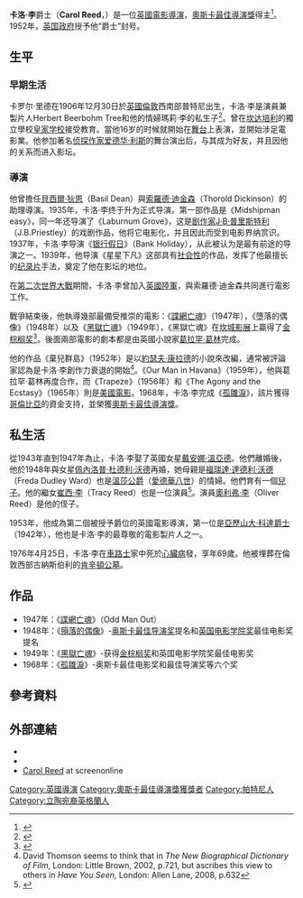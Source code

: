 {{noteTA
|T=zh-hans:卡罗尔·里德;zh-hant:卡洛·李;zh-tw:卡洛·李;zh-hk:卡洛·李;zh-mo:卡洛·李;
|G1=Show
|G2=Movie
|1=zh-hans:卡罗尔·里德;zh-hant:卡洛·李;zh-tw:卡洛·李;zh-hk:卡洛·李;zh-mo:卡洛·李;
|2= zh-cn:切尔西; zh-hk:車路士; zh-tw:切爾西;
}}
{{Infobox entertainer
| type     = 導演
| name     = Carol Reed
| image    = Carol Reed.jpg
| birthdate = 1906年12月30日 
| location  ={{ENG}}[[倫敦|倫敦]][[帕特尼|帕特尼]]
| deathdate = {{death date and age|1976|4|25|1906|12|30}}
| deathplace = {{ENG}}[[倫敦|倫敦]][[車路士_(倫敦)|車路士]] 
| years_active = 1935年－1972年
| spouse                  = [[黛安娜·溫亞德|黛安娜·溫亞德]]<br>（1943年－1947年）<br> [[佩內洛普·杜德利·沃德|佩內洛普·杜德利·沃德]]<br>（1948年－1976年）
| academyawards           = '''[[奧斯卡最佳導演獎|最佳導演獎]]''' <br> 1968年 《[[孤雛淚|孤雛淚]]》
| afiawards               = 
| arielaward              = 
| baftaawards             = 
| cesarawards             = 
| emmyawards              = 
| filmfareawards          = 
| geminiawards            = 
| goldenglobeawards       = 
| goldenraspberryawards   = 
| goyaawards              = 
| grammyawards            = 
| iftaawards              = 
| laurenceolivierawards   = 
| naacpimageawards        = 
| nationalfilmawards      = 
| sagawards               = 
| tonyawards              = 
| cannesfilmawards        = '''[[金棕榈奖|金棕榈奖]]'''<br> 1949年 《[[黑獄亡魂|黑獄亡魂]]》
}}

'''卡洛·李'''爵士（'''Carol Reed'''，{{bd|1906年|12月30日|1976年|4月25日|R}}）是一位[[英國|英國]][[電影|電影]][[導演|導演]]，[[奧斯卡最佳導演獎|奧斯卡最佳導演獎]]得主<ref>{{cite news |title=Carol Reed: The Third Man |last=Malcolm |first=Derek |authorlink=Derek Malcolm |date=16 March 2000 |work=The Guardian |url=http://film.guardian.co.uk/Century_Of_Films/Story/0,4135,147436,00.html |quote=Carol Reed directed films for 40 years, but his golden period was brief. It covered three years in the late 40s when he made Odd Man Out, The Fallen Idol and The Third Man. These three films alone put him in the forefront of British directors of the period, and the last-named, his second collaboration with Graham Greene, is probably the best film noir ever made out of Britain. |accessdate=2013-07-12 |archive-date=2013-07-22 |archive-url=https://web.archive.org/web/20130722100644/http://film.guardian.co.uk/Century_Of_Films/Story/0,4135,147436,00.html |dead-url=no }}</ref>。1952年，[[英国政府|英国政府]]授予他“爵士”封号。

==生平==
===早期生活===
卡罗尔·里德在1906年12月30日於[[英國|英國]][[倫敦|倫敦]]西南部普特尼出生，卡洛·李是演員兼製片人Herbert Beerbohm Tree和他的情婦瑪莉·李的私生子<ref>{{cite web |url=http://mubi.com/films/10747?from_theauteurs=1 |title=The Stars Look Down - Movie info: cast, reviews, trailer on |publisher=Mubi.com |date=1999-02-22 |accessdate=2012-06-13 |archive-date=2014-06-05 |archive-url=https://web.archive.org/web/20140605062931/https://mubi.com/films/10747?from_theauteurs=1 |dead-url=no }}</ref>。曾在[[坎达培利|坎达培利]]的獨立學校[[皇家学校|皇家学校]]接受教育。當他16岁的时候就開始在[[舞台|舞台]]上表演，並開始涉足電影業。他参加著名[[侦探|侦探]][[作家|作家]][[爱德华·利斯|爱德华·利斯]]的舞台演出后，与其成为好友，并且因他的关系而进入影坛。

===導演===
他曾擔任[[貝西爾·狄恩|貝西爾·狄恩]]（Basil Dean）與[[索羅德·迪金森|索羅德·迪金森]]（Thorold Dickinson）的助理導演。1935年，卡洛·李终于升为正式导演。第一部作品是《Midshipman easy》，同一年还导演了《Laburnum  Grove》，这是[[剧作家|剧作家]][[J·B·普里斯特利|J·B·普里斯特利]]（J.B.Priestley）的戏剧作品，他将它电影化，并且因此而受到电影界纳赏识。1937年，卡洛·李导演《[[银行假日|银行假日]]》（Bank Holiday），从此被认为是最有前途的导演之一。1939年，他导演《星星下凡》这部具有[[社会性|社会性]]的作品，发挥了他最擅长的[[纪录片|纪录片]]手法，奠定了他在影坛的地位。

在[[第二次世界大戰|第二次世界大戰]]期間，卡洛·李曾加入[[英國陸軍|英國陸軍]]，與索羅德·迪金森共同進行電影工作。

戰爭結束後，他執導幾部最備受推崇的電影：《[[諜網亡魂|諜網亡魂]]》（1947年），《墮落的偶像》（1948年）以及《[[黑獄亡魂|黑獄亡魂]]》（1949年），《黑獄亡魂》在[[坎城影展|坎城影展]]上贏得了[[金棕榈奖|金棕榈奖]]<ref>{{cite web |title=Carol Reed |date=15 December 2010 |last=Freehan |first=Deirdre |work=Senses of Cinema |url=http://www.sensesofcinema.com/2003/great-directors/reed/ |accessdate=2013-07-12 |archive-date=2013-06-04 |archive-url=https://web.archive.org/web/20130604003559/http://sensesofcinema.com/2003/great-directors/reed/ |dead-url=no }}</ref>。後面兩部電影的劇本都是由英國小說家[[格雷厄姆·格林|葛拉罕·葛林]]完成。

他的作品《棄兒群島》（1952年）是以[[約瑟夫·康拉德|約瑟夫·康拉德]]的小說來改編，通常被評論家認為是卡洛·李創作力衰退的開始<ref>David Thomson seems to think that in ''The New Biographical Dictionary of Film'', London: Little Brown, 2002, p.721, but ascribes this view to others in ''Have You Seen'', London: Allen Lane, 2008, p.632</ref>。《Our Man in Havana》（1959年），他與葛拉罕·葛林再度合作，而《Trapeze》（1956年）和《The Agony and the Ecstasy》（1965年）則是[[美國電影|美國電影]]。1968年，卡洛·李完成《[[孤雛淚_(電影)|孤雛淚]]》，該片獲得[[哥倫比亞|哥倫比亞]]的資金支持，並榮獲[[奧斯卡最佳導演獎|奧斯卡最佳導演獎]]。

==私生活==
從1943年直到1947年為止，卡洛·李娶了英國女星[[戴安娜·溫亞德|戴安娜·溫亞德]]。他們離婚後，他於1948年與女星[[佩內洛普·杜德利·沃德|佩內洛普·杜德利·沃德]]再婚，她母親是[[福瑞達·達德利·沃德|福瑞達·達德利·沃德]]（Freda Dudley Ward）也是[[溫莎公爵|溫莎公爵]]（[[愛德華八世|愛德華八世]]）的情婦。他們育有一個[[兒子|兒子]]。他的繼女[[崔西·李|崔西·李]]（Tracy Reed）也是一位演員<ref>{{IMDb name|1064352|Tracy Reed}}</ref>。演員[[奧利弗·李|奧利弗·李]]（Oliver Reed）是他的侄子。

1953年，他成為第二個被授予爵位的英國電影導演，第一位是[[亞歷山大·科達|亞歷山大·科達]][[爵士|爵士]]（1942年），他也是卡洛·李的最尊敬的電影製片人之一。

1976年4月25日，卡洛·李在[[車路士_(倫敦)|車路士]]家中死於[[心臟病|心臟病]]發，享年69歲。他被埋葬在倫敦西部古納斯伯利的[[肯辛頓公墓|肯辛頓公墓]]。

==作品==
*1947年：《[[諜網亡魂|諜網亡魂]]》（Odd Man Out）
*1948年：《[[堕落的偶像|殞落的偶像]]》-[[奥斯卡最佳导演奖|奥斯卡最佳导演奖]]提名和[[英国电影学院奖|英国电影学院奖]]最佳电影奖提名
*1949年：《[[黑獄亡魂|黑獄亡魂]]》-获得[[金棕榈奖|金棕榈奖]]和英国电影学院奖最佳电影奖
*1968年：《[[孤雛淚_(電影)|孤雛淚]]》-奥斯卡最佳电影奖和最佳导演奖等六个奖

==參考資料==
{{reflist}}

==外部連結==
* {{imdb name|id=0715346}}
* {{douban people|1016724}}
* [http://www.screenonline.org.uk/people/id/459841 Carol Reed]{{Dead link}} at screenonline
{{DEFAULTSORT:Reed, Carol}}
{{奥斯卡最佳导演奖}}
{{纽约影评人协会奖最佳导演}}
{{Authority control}}
[[Category:英國導演|Category:英國導演]]
[[Category:奧斯卡最佳導演獎獲獎者|Category:奧斯卡最佳導演獎獲獎者]]
[[Category:帕特尼人|Category:帕特尼人]]
[[Category:立陶宛裔英格蘭人|Category:立陶宛裔英格蘭人]]